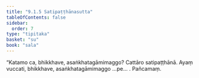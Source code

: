 ```yaml
---
title: "9.1.5 Satipaṭṭhānasutta"
tableOfContents: false
sidebar:
  order: 7
type: "tipitaka"
basket: "su"
book: "sala"
---
```



<DynamicBreadcrumb />

<Division number="370" book="sala">

<Paragraph number="1679" book="sala">
“Katamo ca, bhikkhave, asaṅkhatagāmimaggo? Cattāro satipaṭṭhānā. Ayaṃ vuccati, bhikkhave, asaṅkhatagāmimaggo …pe… .

</Paragraph>
</Division>

<Paragraph number="1680" type="center" book="sala">
Pañcamaṃ.
</Paragraph>